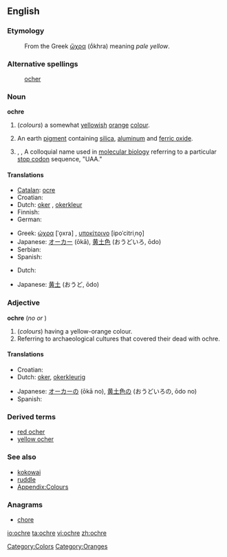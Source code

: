 {{wikipedia}}
==English==

===Etymology===
: From the Greek [[ὤχρα]] (ṓkhra) meaning ''pale yellow''.

===Alternative spellings===
: [[ocher]]

===Noun===
'''ochre'''

# (''colours'')  a somewhat [[yellow]]ish [[orange]] [[color|colour]].
#: {{color panel|2=E3A857}}
# An earth [[pigment]] containing [[silica]], [[aluminum]] and [[ferric oxide]].
# {{biology}}, {{genetics}}, {{biochemistry}} A colloquial name used in [[molecular biology]] referring to a particular [[stop codon]] sequence, "UAA."

====Translations====
{{trans-top|colour}}
* [[Catalan]]: [[ocre]]
* Croatian: {{t-|hr|oker|m}}
* Dutch: [[oker]] {{n}}, [[okerkleur]]
* Finnish: {{t-|fi|okra}}
* German: {{t-|de|Ocker}}
{{trans-mid}}
* Greek: [[ώχρα]] [ˈo̞xra] {{f}}, [[υποκίτρινο]] [ipoˈcitriˌno̞] {{n}}
* Japanese: [[オーカー]] (ōkā), [[黄土色]] (おうどいろ, ōdo)
* Serbian: {{t-|sr|oker}}
* Spanish: {{t+|es|ocre}}
{{trans-bottom}}

{{trans-top|pigment}}
* Dutch: {{t+|nl|oker|n}}
{{trans-mid}}
* Japanese: [[黄土]] (おうど, ōdo)
{{trans-bottom}}

===Adjective===
'''ochre'''  (''no'' {{compar}} ''or'' {{superl}})

# (''colours'') having a yellow-orange colour.
# Referring to archaeological cultures that covered their dead with ochre.

====Translations====
{{trans-top|colour}}
* Croatian: {{t-|hr|oker|m}}
* Dutch: [[oker]], [[okerkleurig]]
{{trans-mid}}
* Japanese: [[オーカー]]の (ōkā no), [[黄土色]]の (おうどいろの, ōdo no)
* Spanish: {{t+|es|ocre}}
{{trans-bottom}}

===Derived terms===
* [[red ocher]]
* [[yellow ocher]]

===See also===
* [[kokowai]]
* [[ruddle]]
* [[Appendix:Colours]]

===Anagrams===
* [[chore]]

<!--[[it:ocher]]-->

[[Category:Colors]]
[[Category:Oranges]]

[[io:ochre]]
[[ta:ochre]]
[[vi:ochre]]
[[zh:ochre]]